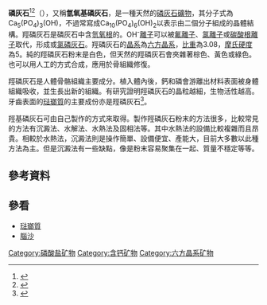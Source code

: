 {{noteTA|G1=化學}}
'''{{Ruby|羥|-{zh-cn:qiǎng; zh-hk:qiǎng; zh-tw:<br />ㄑㄧㄤˇ}-}}磷灰石'''<ref>{{Cite web |url=http://terms.naer.edu.tw/terms/manager_admin/new_file_download.php?Pact=FileDownLoad&button_num=g5&source_id=159&Pval=67 |title=國立編譯館《化學命名原則》第四版〈附錄一　化學名詞用字之讀音〉 |accessdate=2018-05-04 |archive-date=2018-04-15 |archive-url=https://web.archive.org/web/20180415190336/http://terms.naer.edu.tw/terms/manager_admin/new_file_download.php?Pact=FileDownLoad&button_num=g5&source_id=159&Pval=67 |dead-url=no }}</ref><ref>{{Cite web |url=http://dict.revised.moe.edu.tw/cgi-bin/cbdic/gsweb.cgi?o=dcbdic&searchid=W00000006584 |title=中華民國教育部重編國語辭典修訂本 - 羥 |accessdate=2018-05-04 |archive-date=2017-08-27 |archive-url=https://web.archive.org/web/20170827173429/http://dict.revised.moe.edu.tw/cgi-bin/cbdic/gsweb.cgi?o=dcbdic&searchid=W00000006584 |dead-url=no }}</ref>（{{lang-en|'''hydroxyapatite'''}}），又稱'''氫氧基磷灰石'''，是一種天然的[[磷灰石|磷灰石]][[礦物|礦物]]，其分子式為Ca<sub>5</sub>(PO<sub>4</sub>)<sub>3</sub>(OH)，不過常寫成Ca<sub>10</sub>(PO<sub>4</sub>)<sub>6</sub>(OH)<sub>2</sub>以表示由二個分子組成的晶體結構。羥磷灰石是磷灰石中含[[氫氧根|氫氧根]]的{{link-en|純正端元|Endmember (mineralogy)}}。OH<sup>-</sup>[[離子|離子]]可以被[[氟|氟離子]]、[[氯|氯離子]]或[[碳酸根離子|碳酸根離子]]取代，形成{{link-en|氟磷灰石|fluorapatite}}或[[氯磷灰石|氯磷灰石]]。羥磷灰石的[[晶系|晶系]]為[[六方晶系|六方晶系]]，[[比重|比重]]為3.08，[[摩氏硬度|摩氏硬度]]為5。純的羥磷灰石粉末是白色，但天然的羥磷灰石會夾雜著棕色、黃色或綠色。也可以用人工的方式合成，應用於骨組織修復。

羥磷灰石是人體骨骼組織主要成分。植入體內後，鈣和磷會游離出材料表面被身體組織吸收，並生長出新的組織。有研究證明羥磷灰石的晶粒越細，生物活性越高。牙齒表面的[[琺瑯質|琺瑯質]]的主要成份亦是羥磷灰石<ref>{{cite news |url=http://www.libertytimes.com.tw/2012/new/sep/17/today-int7.htm?Slots=BInt |date=2012-09-17 |accessdate=2012-09-20 |language=zh-hant |title=牙科大革命／牙齒OK繃 終結蛀牙 |publisher=[[自由時報|自由電子報]] |location=台灣 }}</ref>。

羥基磷灰石可由自己製作的方式來取得。製作羥磷灰石粉末的方法很多，比較常見的方法有沉澱法、水解法、水熱法及固相法等。其中水熱法的設備比較複雜而且昂貴。相較於水熱法，沉澱法則是操作簡單、設備便宜、產能大，目前大多數以此種方法為主。但是沉澱法有一些缺點，像是粉末容易聚集在一起、質量不穩定等等。

== 參考資料 ==
{{reflist}}

== 參看 ==
* [[琺瑯質|琺瑯質]]
* [[腦沙|腦沙]]

{{Mineral-stub}}

[[Category:磷酸盐矿物|Category:磷酸盐矿物]]
[[Category:含钙矿物|Category:含钙矿物]]
[[Category:六方晶系矿物|Category:六方晶系矿物]]